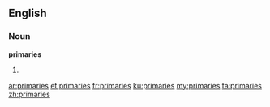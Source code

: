 ==English==

===Noun===
'''primaries'''

# {{plural of|primary}}

[[ar:primaries]]
[[et:primaries]]
[[fr:primaries]]
[[ku:primaries]]
[[my:primaries]]
[[ta:primaries]]
[[zh:primaries]]